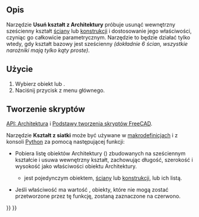 <languages/>

{{Docnav/pl
|[[Arch_SelectNonSolidMeshes/pl|Zaznacz siatki typu non-manifold]]
|[[Arch_CloseHoles/pl|Zamknij otwory]]
|[[BIM_Workbench/pl|środowisko pracy BIM]]
|IconL=Arch_SelectNonManifold.svg
|IconR=Arch_CloseHoles.svg
|IconC=Workbench_BIM.svg
}}

{{GuiCommand/pl
|Name=Arch RemoveShape
|Name/pl=BIM: Usuń kształt
|MenuLocation=Narzędzia → Usuń kształt z BIM
|Workbenches=[[BIM_Workbench/pl|BIM]]
|SeeAlso=[[Arch_SplitMesh/pl|Podziel siatkę]],  [[Arch_MeshToShape/pl|Kształt z siatki]]
}}

<span id="Description"></span>
==Opis==

Narzędzie '''Usuń kształt z Architektury''' próbuje usunąć wewnętrzny sześcienny kształt [[Arch_Wall/pl|ściany]] lub [[Arch_Structure/pl|konstrukcji]] i dostosowanie jego właściwości, czyniąc go całkowicie parametrycznym. Narzędzie to będzie działać tylko wtedy, gdy kształt bazowy jest sześcienny ''(dokładnie 6 ścian, wszystkie narożniki mają tylko kąty proste)''.

<span id="Usage"></span>
==Użycie==

# Wybierz obiekt {{Button|[[Image:Arch_Wall.svg|16px]] [[Arch_Wall/pl|ściany]]}} lub {{Button|[[Image:Arch_Structure.svg|16px]] [[Arch_Structure/pl|konstrukcji]]}}.
# Naciśnij przycisk {{MenuCommand|Narzędzia → [[Image:Arch_RemoveShape.svg|16px]] Usuń kształt z BIM}} z menu głównego.

<span id="Scripting"></span>
==Tworzenie skryptów==

{{Emphasis|Zobacz również:}} [[Arch_API/pl|API: Architektura]] i [[FreeCAD_Scripting_Basics/pl|Podstawy tworzenia skryptów FreeCAD]].

Narzędzie '''Kształt z siatki''' może być używane w [[Macros/pl|makrodefinicjach]] i z konsoli [[Python/pl|Python]] za pomocą następującej funkcji:

{{Code|code=
removeShape(objs, mark=True)
}}

* Pobiera listę obiektów Architektury ({{incode|objs}}) zbudowanych na sześciennym kształcie i usuwa wewnętrzny kształt, zachowując długość, szerokość i wysokość jako właściwości obiektu Architektury.
** {{incode|objs}} jest pojedynczym obiektem, [[Arch_Wall/pl|ściany]] lub [[Arch_Structure/pl|konstrukcji]], lub ich listą.
* Jeśli właściwość {{incode|mark}} ma wartość {{incode|True}}, obiekty, które nie mogą zostać przetworzone przez tę funkcję, zostaną zaznaczone na czerwono.

{{Code|code=
import FreeCAD, Draft, Arch

Box = FreeCAD.ActiveDocument.addObject("Part::Box", "Box")
Box.Length = 1000
Box.Width = 2000
Box.Height = 1000
FreeCAD.ActiveDocument.recompute()

Structure = Arch.makeStructure(Box)
FreeCAD.ActiveDocument.recompute()

Arch.removeShape(Structure)
FreeCAD.ActiveDocument.recompute()
}}


{{Docnav/pl
|[[Arch_SelectNonSolidMeshes/pl|Zaznacz siatki typu non-manifold]]
|[[Arch_CloseHoles/pl|Zamknij otwory]]
|[[BIM_Workbench/pl|środowisko pracy BIM]]
|IconL=Arch_SelectNonManifold.svg
|IconR=Arch_CloseHoles.svg
|IconC=Workbench_BIM.svg
}}

{{BIM_Tools_navi{{#translation:}}}}
{{Userdocnavi{{#translation:}}}}